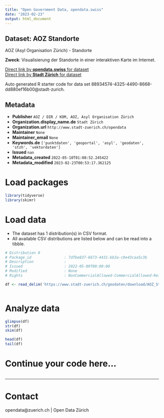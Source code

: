 ```yaml
---
title: "Open Government Data, opendata.swiss"
date: "2023-02-23"
output: html_document
---
```


## Dataset: AOZ Standorte

AOZ (Asyl Organisation Zürich) - Standorte  

**Zweck**: Visualisierung der Standorte in einer interaktiven Karte im Internet.  

[Direct link by **opendata.swiss** for dataset](https://opendata.swiss/de/dataset/aoz-standorte)<br>
[Direct link by **Stadt Zürich** for dataset](https://data.stadt-zuerich.ch/dataset/geo_aoz_standorte)

Auto generated R starter code for data set 88934574-4325-4490-8668-dd880ef16b00@stadt-zurich.

## Metadata

- **Publisher** `AOZ / DIR / KOM, AOZ, Asyl Organisation Zürich`
- **Organization.display_name.de** `Stadt Zürich`
- **Organization.url** `http://www.stadt-zuerich.ch/opendata`
- **Maintainer** `None`
- **Maintainer_email** `None`
- **Keywords.de** `['punktdaten', 'geoportal', 'asyl', 'geodaten', 'stzh', 'vektordaten']`
- **Issued** `nan`
- **Metadata_created** `2022-05-10T01:08:52.245422`
- **Metadata_modified** `2023-02-23T00:53:17.362125`


# Load packages

```r

library(tidyverse)
library(skimr)

```

# Load data

-   The dataset has 1 distribution(s) in CSV format.
-   All available CSV distributions are listed below and can be read into a tibble.

```r

# Distribution 0
# Package_id               : 7dfbe837-6673-4431-bb3a-c9e43caa5c3b
# Description              : 
# Issued                   : 2022-05-09T00:00:00
# Modified                 : None
# Rights                   : NonCommercialAllowed-CommercialAllowed-ReferenceNotRequired

df <- read_delim('https://www.stadt-zuerich.ch/geodaten/download/AOZ_Standorte?format=10008')



```

# Analyze data

```r

glimpse(df)
str(df)
skim(df)

head(df)
tail(df)

```

# Continue your code here...

```r

```

------------------------------------------------------------------------

# Contact

opendata@zuerich.ch | Open Data Zürich

